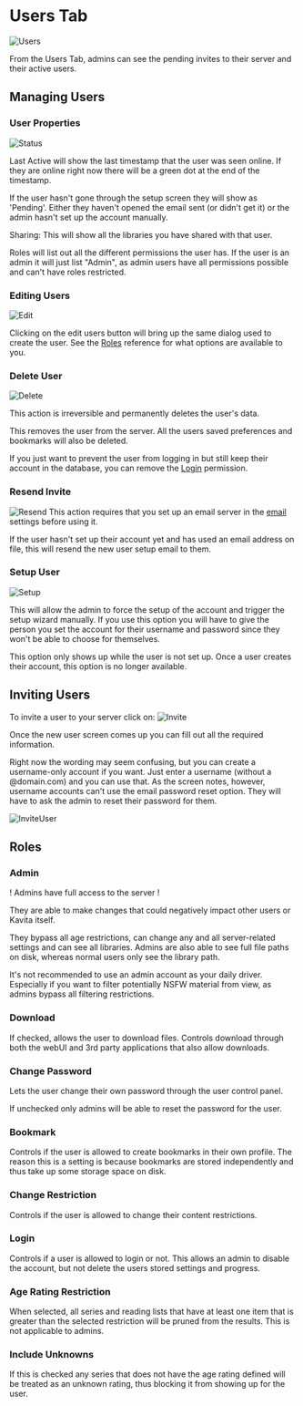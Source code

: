
# Users Tab

![Users](../../../public/guides/admin-settings/admin-settings-users.png "Users page in Admin Settings")

From the Users Tab, admins can see the pending invites to their server and their active users. 

## Managing Users

### User Properties
![Status](../../../public/guides/admin-settings/admin-settings-users-status.png "User Status")

Last Active will show the last timestamp that the user was seen online. If they are online right now there will be a green dot at the end of the timestamp. 

If the user hasn't gone through the setup screen they will show as 'Pending'. Either they haven't opened the email sent (or didn't get it) or the admin hasn't set up the account manually.

Sharing: This will show all the libraries you have shared with that user. 

Roles will list out all the different permissions the user has. If the user is an admin it will just list "Admin", as admin users have all permissions possible and can't have roles restricted. 

### Editing Users 
![Edit](../../../public/guides/admin-settings/admin-settings-users-edit.png "Edit User Button")

Clicking on the edit users button will bring up the same dialog used to create the user. See the [Roles](#roles) reference for what options are available to you.

### Delete User
![Delete](../../../public/guides/admin-settings/admin-settings-users-delete.png "Delete User Button")

<Callout type="error" emoji="️⚠️">
  This action is irreversible and permanently deletes the user's data.  
</Callout>

This removes the user from the server. All the users saved preferences and bookmarks will also be deleted. 

If you just want to prevent the user from logging in but still keep their account in the database, you can remove the [Login](#login) permission.

### Resend Invite
![Resend](../../../public/guides/admin-settings/admin-settings-users-resend.png "Resend Invite Button")
<Callout type="info">
  This action requires that you set up an email server in the [email](/guides/admin-settings/email) settings before using it.
</Callout>

If the user hasn't set up their account yet and has used an email address on file, this will resend the new user setup email to them.

### Setup User
![Setup](../../../public/guides/admin-settings/admin-settings-users-setup.png "Setup Users Button")

This will allow the admin to force the setup of the account and trigger the setup wizard manually. If you use this option you will have to give the person you set the account for their username and password since they won't be able to choose for themselves. 

This option only shows up while the user is not set up. Once a user creates their account, this option is no longer available. 

## Inviting Users

To invite a user to your server click on: ![Invite](../../../public/guides/admin-settings/admin-settings-users-invite.png "Invite User Button")

Once the new user screen comes up you can fill out all the required information.

Right now the wording may seem confusing, but you can create a username-only account if you want. Just enter a username (without a @domain.com) and you can use that. As the screen notes, however, username accounts can't use the email password reset option. They will have to ask the admin to reset their password for them. 


![InviteUser](../../../public/guides/admin-settings/admin-settings-users-create-user.png "Invite User Screen")

## Roles

### Admin

<Callout type="error" emoji="️⚠️">
  ! Admins have full access to the server ! <br/>
  
  They are able to make changes that could negatively impact other users or Kavita itself. 
</Callout>

They bypass all age restrictions, can change any and all server-related settings and can see all libraries. Admins are also able to see full file paths on disk, whereas normal users only see the library path. 

It's not recommended to use an admin account as your daily driver. Especially if you want to filter potentially NSFW material from view, as admins bypass all filtering restrictions.

### Download

If checked, allows the user to download files. Controls download through both the webUI and 3rd party applications that also allow downloads.

### Change Password

Lets the user change their own password through the user control panel.

If unchecked only admins will be able to reset the password for the user.

### Bookmark

Controls if the user is allowed to create bookmarks in their own profile. The reason this is a setting is because bookmarks are stored independently and thus take up some storage space on disk. 

### Change Restriction

Controls if the user is allowed to change their content restrictions. 

### Login

Controls if a user is allowed to login or not. This allows an admin to disable the account, but not delete the users stored settings and progress. 

### Age Rating Restriction

When selected, all series and reading lists that have at least one item that is greater than the selected restriction will be pruned from the results. This is not applicable to admins.

### Include Unknowns

If this is checked any series that does not have the age rating defined will be treated as an unknown rating, thus blocking it from showing up for the user. 